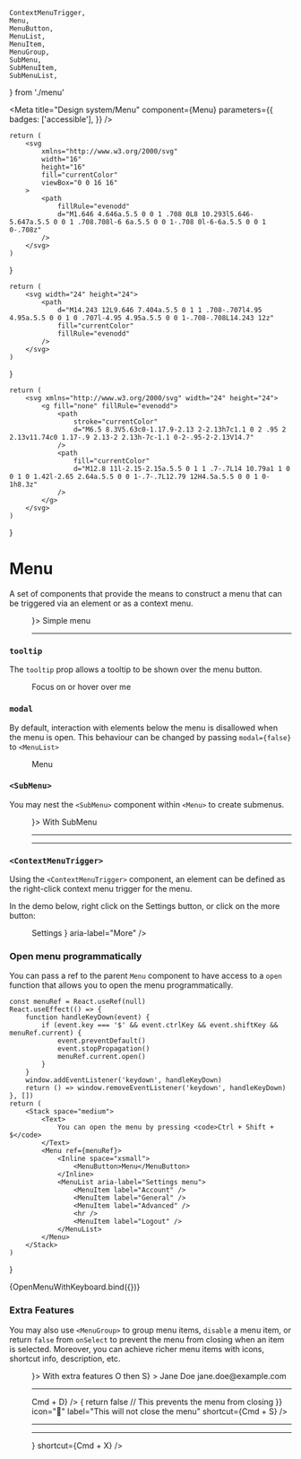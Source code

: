     ContextMenuTrigger,
    Menu,
    MenuButton,
    MenuList,
    MenuItem,
    MenuGroup,
    SubMenu,
    SubMenuItem,
    SubMenuList,
} from './menu'

<Meta
    title="Design system/Menu"
    component={Menu}
    parameters={{
        badges: ['accessible'],
    }}
/>

    return (
        <svg
            xmlns="http://www.w3.org/2000/svg"
            width="16"
            height="16"
            fill="currentColor"
            viewBox="0 0 16 16"
        >
            <path
                fillRule="evenodd"
                d="M1.646 4.646a.5.5 0 0 1 .708 0L8 10.293l5.646-5.647a.5.5 0 0 1 .708.708l-6 6a.5.5 0 0 1-.708 0l-6-6a.5.5 0 0 1 0-.708z"
            />
        </svg>
    )
}

    return (
        <svg width="24" height="24">
            <path
                d="M14.243 12L9.646 7.404a.5.5 0 1 1 .708-.707l4.95 4.95a.5.5 0 0 1 0 .707l-4.95 4.95a.5.5 0 0 1-.708-.708L14.243 12z"
                fill="currentColor"
                fillRule="evenodd"
            />
        </svg>
    )
}

    return (
        <svg xmlns="http://www.w3.org/2000/svg" width="24" height="24">
            <g fill="none" fillRule="evenodd">
                <path
                    stroke="currentColor"
                    d="M6.5 8.3V5.63c0-1.17.9-2.13 2-2.13h7c1.1 0 2 .95 2 2.13v11.74c0 1.17-.9 2.13-2 2.13h-7c-1.1 0-2-.95-2-2.13V14.7"
                />
                <path
                    fill="currentColor"
                    d="M12.8 11l-2.15-2.15a.5.5 0 1 1 .7-.7L14 10.79a1 1 0 0 1 0 1.42l-2.65 2.64a.5.5 0 0 1-.7-.7L12.79 12H4.5a.5.5 0 0 1 0-1h8.3z"
                />
            </g>
        </svg>
    )
}

# Menu

A set of components that provide the means to construct a menu that can be triggered
via an element or as a context menu.

<Canvas>
    <Story
        name="Simple Menu Story"
        parameters={{
            docs: { source: { type: 'code' } },
        }}
    >
        <Menu>
            <MenuButton as={Button} variant="primary" endIcon={<ArrowDown />}>
                Simple menu
            </MenuButton>
            <MenuList aria-label="Simple menu">
                <MenuItem label="Edit" />
                <MenuItem label="Copy" />
                <MenuItem label="Paste" />
                <MenuItem label="Duplicate" />
                <hr />
                <MenuItem label="Remove" />
            </MenuList>
        </Menu>
    </Story>
</Canvas>

### `tooltip`

The `tooltip` prop allows a tooltip to be shown over the menu button.

<Canvas>
    <Story
        name="Tooltip Story"
        parameters={{
            docs: { source: { type: 'code' } },
        }}
    >
        <Menu>
            <MenuButton as={Button} variant="primary" tooltip="I have a tooltip">
                Focus on or hover over me
            </MenuButton>
            <MenuList aria-label="Tooltip menu">
                <MenuItem label="Edit" />
                <MenuItem label="Copy" />
                <MenuItem label="Paste" />
                <MenuItem label="Duplicate" />
                <MenuItem label="Remove" />
            </MenuList>
        </Menu>
    </Story>
</Canvas>

### `modal`

By default, interaction with elements below the menu is disallowed when the menu is open. This behaviour can
be changed by passing `modal={false}` to `<MenuList>`

<Canvas>
    <Story
        name="Outside Interaction Story"
        parameters={{
            docs: { source: { type: 'code' } },
        }}
    >
        <Menu>
            <MenuButton as={Button} variant="primary">
                Menu
            </MenuButton>
            <MenuList aria-label="Outside interaction menu" modal={false}>
                <MenuItem label="Edit" />
                <MenuItem label="Copy" />
                <MenuItem label="Paste" />
                <MenuItem label="Duplicate" />
                <MenuItem label="Remove" />
            </MenuList>
        </Menu>
    </Story>
</Canvas>

### `<SubMenu>`

You may nest the `<SubMenu>` component within `<Menu>` to create submenus.

<Canvas>
    <Story
        name="SubMenu Story"
        parameters={{
            docs: { source: { type: 'code' } },
        }}
    >
        <Menu>
            <MenuButton as={Button} variant="secondary" endIcon={<ArrowDown />}>
                With SubMenu
            </MenuButton>
            <MenuList aria-label="With SubMenu">
                <MenuItem
                    as="a"
                    href="https://github.com/Doist/reactist"
                    target="_blank"
                    rel="noreferrer noopener"
                    label="Reactist on Github"
                />
                <MenuItem label="About Reactist…" />
                <MenuItem label="Check for updates…" />
                <hr />
                <SubMenu>
                    <SubMenuItem label="Preferences" />
                    <SubMenuList>
                        <MenuItem label="Settings" />
                        <MenuItem label="Extensions" />
                        <hr />
                        <MenuItem label="Notifications" />
                    </SubMenuList>
                </SubMenu>
            </MenuList>
        </Menu>
    </Story>
</Canvas>

### `<ContextMenuTrigger>`

Using the `<ContextMenuTrigger>` component, an element can be defined as the right-click context menu trigger
for the menu.

In the demo below, right click on the Settings button, or click on the more button:

<Canvas>
    <Story
        name="ContextMenuTrigger Story"
        parameters={{
            docs: { source: { type: 'code' } },
        }}
    >
        <Stack space="small">
            <Menu>
                <Inline space="xsmall">
                    <ContextMenuTrigger as={Button} variant="primary" width="xsmall">
                        Settings
                    </ContextMenuTrigger>
                    <MenuButton
                        as={Button}
                        variant="secondary"
                        icon={<ArrowDown />}
                        aria-label="More"
                    />
                </Inline>
                <MenuList aria-label="Settings menu">
                    <MenuItem label="Account" />
                    <MenuItem label="General" />
                    <MenuItem label="Advanced" />
                </MenuList>
            </Menu>
        </Stack>
    </Story>
</Canvas>

### Open menu programmatically

You can pass a ref to the parent `Menu` component to have access to a `open` function that allows
you to open the menu programmatically.

    const menuRef = React.useRef(null)
    React.useEffect(() => {
        function handleKeyDown(event) {
            if (event.key === '$' && event.ctrlKey && event.shiftKey && menuRef.current) {
                event.preventDefault()
                event.stopPropagation()
                menuRef.current.open()
            }
        }
        window.addEventListener('keydown', handleKeyDown)
        return () => window.removeEventListener('keydown', handleKeyDown)
    }, [])
    return (
        <Stack space="medium">
            <Text>
                You can open the menu by pressing <code>Ctrl + Shift + $</code>
            </Text>
            <Menu ref={menuRef}>
                <Inline space="xsmall">
                    <MenuButton>Menu</MenuButton>
                </Inline>
                <MenuList aria-label="Settings menu">
                    <MenuItem label="Account" />
                    <MenuItem label="General" />
                    <MenuItem label="Advanced" />
                    <hr />
                    <MenuItem label="Logout" />
                </MenuList>
            </Menu>
        </Stack>
    )
}

<Canvas>
    <Story
        name="Open Programmatically Story"
        parameters={{
            docs: { source: { type: 'dynamic' } },
        }}
    >
        {OpenMenuWithKeyboard.bind({})}
    </Story>
</Canvas>

### Extra Features

You may also use `<MenuGroup>` to group menu items, `disable` a menu item, or
return `false` from `onSelect` to prevent the menu from closing when an item is selected. Moreover,
you can achieve richer menu items with icons, shortcut info, description, etc.

<Canvas>
    <Story
        name="Extra Features Story"
        parameters={{
            docs: { source: { type: 'code' } },
        }}
    >
        <Menu>
            <MenuButton as={Button} variant="tertiary" endIcon={<ArrowDown />}>
                With extra features
            </MenuButton>
            <MenuList aria-label="Menu with extra features">
                <MenuItem
                    label="Settings"
                    icon="⚙️"
                    shortcut={<KeyboardShortcut>O then S</KeyboardShortcut>}
                >
                    <Box display="flex" alignItems="center" gap="small">
                        <Avatar user={{ name: 'Jane Doe', email: 'jane.doe@example.com' }} />
                        <Stack space="small">
                            <Text weight="semibold">Jane Doe</Text>
                            <Text tone="secondary">jane.doe@example.com</Text>
                        </Stack>
                    </Box>
                </MenuItem>
                <hr />
                <MenuItem icon="✏" label="Edit" />
                <MenuItem
                    icon="👯‍♀️️"
                    label="Duplicate"
                    shortcut={<KeyboardShortcut>Cmd + D</KeyboardShortcut>}
                />
                <MenuItem
                    onSelect={() => {
                        return false // This prevents the menu from closing
                    }}
                    icon="👀"
                    label="This will not close the menu"
                    shortcut={<KeyboardShortcut>Cmd + S</KeyboardShortcut>}
                />
                <hr />
                <MenuGroup label="Dangerous options">
                    <MenuItem label="Remove first" />
                    <MenuItem label="Remove completed" />
                    <MenuItem disabled label="Remove all (disabled)" />
                </MenuGroup>
                <hr />
                <MenuItem
                    label="Logout"
                    description="When you logout, all changes will be saved"
                    icon={<LeaveIcon />}
                    shortcut={<KeyboardShortcut>Cmd + X</KeyboardShortcut>}
                />
            </MenuList>
        </Menu>
    </Story>
</Canvas>
